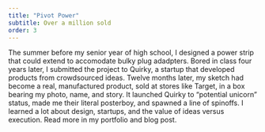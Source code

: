```yaml
---
title: "Pivot Power"
subtitle: Over a million sold
order: 3
---
```



The summer before my senior year of high school, I designed a power strip that could extend to accomodate bulky plug adadpters. Bored in class four years later, I submitted the project to Quirky, a startup that developed products from crowdsourced ideas. Twelve months later, my sketch had become a real, manufactured product, sold at stores like Target, in a box bearing my photo, name, and story. It launched Quirky to “potential unicorn” status, made me their literal posterboy, and spawned a line of spinoffs. I learned a lot about design, startups, and the value of ideas versus execution. Read more in my portfolio and blog post.